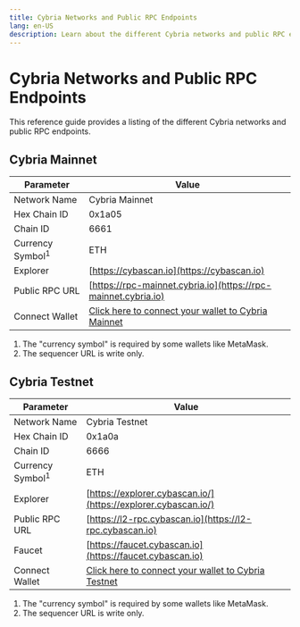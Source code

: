 ```yaml
---
title: Cybria Networks and Public RPC Endpoints
lang: en-US
description: Learn about the different Cybria networks and public RPC endpoints.
---
```



# Cybria Networks and Public RPC Endpoints

This reference guide provides a listing of the different Cybria networks and public RPC endpoints.

## Cybria Mainnet

| Parameter                   | Value                                                                                    |
| --------------------------- | ---------------------------------------------------------------------------------------- |
| Network Name                | Cybria Mainnet                                                                           |
| Hex Chain ID                | 0x1a05                                                                                   |
| Chain ID                    | 6661                                                                                     |
| Currency Symbol<sup>1</sup> | ETH                                                                                      |
| Explorer                    | [https://cybascan.io](https://cybascan.io)                                               |
| Public RPC URL              | [https://rpc-mainnet.cybria.io](https://rpc-mainnet.cybria.io)                           |
| Connect Wallet              | [Click here to connect your wallet to Cybria Mainnet](https://chainlist.org/chain/6661)  |

1.  The "currency symbol" is required by some wallets like MetaMask.
2.  The sequencer URL is write only.

## Cybria Testnet

| Parameter                   | Value                                                                                      |
| --------------------------- | ------------------------------------------------------------------------------------------ |
| Network Name                | Cybria Testnet                                                                             |
| Hex Chain ID                | 0x1a0a                                                                                     |
| Chain ID                    | 6666                                                                                       |
| Currency Symbol<sup>1</sup> | ETH                                                                                        |
| Explorer                    | [https://explorer.cybascan.io/](https://explorer.cybascan.io/)                             |
| Public RPC URL              | [https://l2-rpc.cybascan.io](https://l2-rpc.cybascan.io)                                   |
| Faucet                      | [https://faucet.cybascan.io](https://faucet.cybascan.io)                                   |
| Connect Wallet              | [Click here to connect your wallet to Cybria Testnet](https://chainlist.org/chain/6666)    |

1.  The "currency symbol" is required by some wallets like MetaMask.
2.  The sequencer URL is write only.